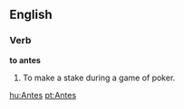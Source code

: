 ==English==

===Verb===

'''to antes'''

#To make a stake during a game of poker.

[[hu:Antes]]
[[pt:Antes]]